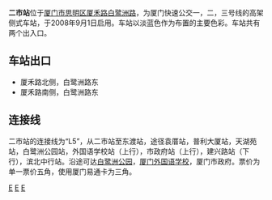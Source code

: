 {{Station Infobox
|Station Name=二市站
|Image=Ershi Station,Xiamen.JPG
|ImageTitle=二市站
|Number=换乘站
|Location=[[厦门市|厦门市]][[思明区|思明区]][[厦禾路|厦禾路]][[白鹭洲路|白鹭洲路]]
|Coord=
|Line=[[厦门快速公交系统#厦门快速公交一号线|厦门快速公交一号线]]<br />[[厦门快速公交系统#厦门快速公交二号线|厦门快速公交二号线]]<br />[[厦门快速公交系统#厦门快速公交三号线|厦门快速公交三号线]]
|Platform=2个[[侧式站台|侧式站台]]
|Exit=2个
|Time=2008年9月1日
|Time First=
|Time Last=
}}

'''二市站'''位于[[厦门市|厦门市]][[思明区|思明区]][[厦禾路|厦禾路]][[白鹭洲路|白鹭洲路]]，为厦门快速公交一，二，三号线的高架侧式车站，于2008年9月1日启用。车站以淡蓝色作为布置的主要色彩。车站共有两个出入口。

==车站出口==
* 厦禾路北侧，白鹭洲路东
* 厦禾路南侧，白鹭洲路东

==连接线==
二市站的连接线为“L5”，从二市站至东渡站，途径袁厝站，普利大厦站，天湖苑站，白鹭洲公园站，外国语学校站（上行），市政府站（上行），建兴路站（下行），滨北中行站。沿途可达[[白鹭洲公园|白鹭洲公园]]，[[厦门外国语学校|厦门外国语学校]]，厦门市政府。票价为单一票价五角，使用厦门易通卡为三角。

{{厦门快速公交一号线车站|nocat}}
{{厦门快速公交二号线车站|nocat}}
{{福建小作品}}
[[分类:厦门快速公交一号线车站|E]]
[[分类:厦门快速公交二号线车站|E]]
[[分类:厦门快速公交三号线车站|E]]